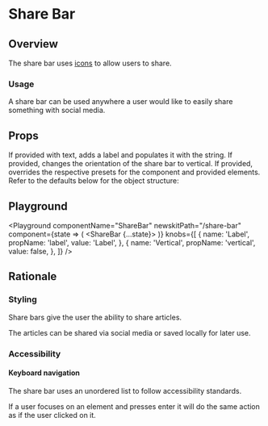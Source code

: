 


# Share Bar

## Overview

The share bar uses [icons](/foundations/icons) to allow users to share.

### Usage

A share bar can be used anywhere a user would like to easily share something with social media.

## Props

<LegacyBlock marginTop="sizing040">
  <Prop name="label" type="string">
    If provided with text, adds a label and populates it with the string.
  </Prop>
  <Prop name="vertical" type="boolean" defaut="false">
    If provided, changes the orientation of the share bar to vertical.
  </Prop>
  <Prop name="overrides" type="object">
    If provided, overrides the respective presets for the component and provided elements.
    Refer to the defaults below for the object structure:
    <CodeFromFile path="examples/share-bar/overrides.tsx" />
  </Prop>
</LegacyBlock>

## Playground

<Playground
  componentName="ShareBar"
  newskitPath="/share-bar"
  component={state => (
    <ShareBar {...state}>
      <IconButton size={ButtonSize.Large} stylePreset="buttonSocialTwitter">
              <Twitter/>
            </IconButton>
            <IconButton size={ButtonSize.Large} stylePreset="buttonSocialFacebook">
              <Facebook />
            </IconButton>
    </ShareBar>
  )}
  knobs={[
    {
      name: 'Label',
      propName: 'label',
      value: 'Label',
    },
    {
      name: 'Vertical',
      propName: 'vertical',
      value: false,
    },
  ]}
/>


## Rationale

### Styling

Share bars give the user the ability to share articles.

The articles can be shared via social media or saved locally for later use.

### Accessibility

#### Keyboard navigation

The share bar uses an unordered list to follow accessibility standards.

If a user focuses on an element and presses enter it will do the same action as if the user clicked on it.